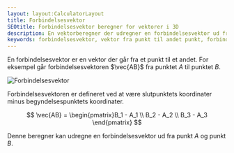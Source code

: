 ```yaml
---
layout: layout:CalculatorLayout
title: Forbindelsesvektor
SEOtitle: Forbindelsesvektor beregner for vektorer i 3D
description: En vektorberegner der udregner en forbindelsesvektor ud fra to punkter for vektorer i 3D
keywords: forbindelsesvektor, vektor fra punkt til andet punkt, forbindelsesvektor beregner, vektor 3d
---
```



En forbindelsesvektor er en vektor der går fra et punkt til et andet. For eksempel går forbindelsesvektoren $\vec{AB}$ fra punktet $A$ til punktet $B$.

![Forbindelsesvektor](/img/vektor/3d/forbindelsesvektor.svg)

Forbindelsesvektoren er defineret ved at være slutpunktets koordinater minus begyndelsespunktets koordinater.

$$
\vec{AB} = \begin{pmatrix}B_1 - A_1 \\ B_2 - A_2 \\ B_3 - A_3 \end{pmatrix}
$$

Denne beregner kan udregne en forbindelsesvektor ud fra punkt $A$ og punkt $B$.

<Calculator client:only />
